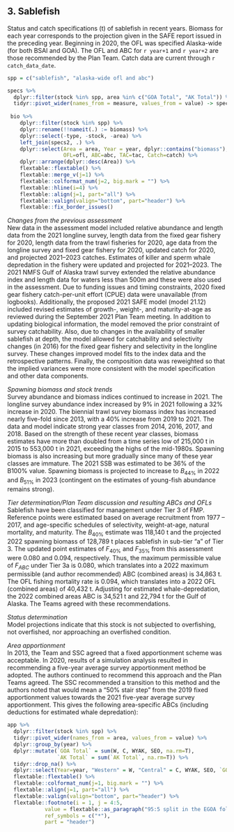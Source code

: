 ## 3. Sablefish
Status and catch specifications (t) of sablefish in recent years. 
Biomass for each year corresponds to the projection given in the SAFE report issued in the preceding year. 
Beginning in 2020, the OFL was specified Alaska-wide (for both BSAI and GOA). 
The OFL and ABC for `r year+1` and `r year+2` are those recommended by the Plan Team. 
Catch data are current through `r catch_data_date`.

```r
spp = c("sablefish", "alaska-wide ofl and abc")

specs %>% 
  dplyr::filter(stock %in% spp, area %in% c("GOA Total", "AK Total")) %>% 
  tidyr::pivot_wider(names_from = measure, values_from = value) -> specs2
  
 bio %>% 
    dplyr::filter(stock %in% spp) %>% 
    dplyr::rename(!!nameit(.) := biomass) %>% 
    dplyr::select(-type, -stock, -area) %>% 
    left_join(specs2, .) %>% 
    dplyr::select(Area = area, Year = year, dplyr::contains("biomass"), 
                  OFL=ofl, ABC=abc, TAC=tac, Catch=catch) %>% 
    dplyr::arrange(dplyr::desc(Area)) %>%
    flextable::flextable() %>% 
    flextable::merge_v(j=1) %>% 
    flextable::colformat_num(j=2, big.mark = "") %>% 
    flextable::hline(i=4) %>% 
    flextable::align(j=1, part="all") %>% 
    flextable::valign(valign="bottom", part="header") %>% 
    flextable::fix_border_issues() 
```  
*Changes from the previous assessment*  
New data in the assessment model included relative abundance and length data from the 2021 longline survey, length data from the fixed gear fishery for 2020, length data from the trawl fisheries for 2020, age data from the longline survey and fixed gear fishery for 2020, updated catch for 2020, and projected 2021–2023 catches. 
Estimates of killer and sperm whale depredation in the fishery were updated and projected for 2021–2023. 
The 2021 NMFS Gulf of Alaska trawl survey extended the relative abundance index and length data for waters less than 500m and these were also used in the assessment. Due to funding issues and timing constraints, 2020 fixed gear fishery catch-per-unit effort (CPUE) data were unavailable (from logbooks). 
Additionally, the proposed 2021 SAFE model (model 21.12) included revised estimates of growth-, weight-, and maturity-at-age as reviewed during the September 2021 Plan Team meeting.
In addition to updating biological information, the model removed the prior constraint of survey catchability. 
Also, due to changes in the availability of smaller sablefish at depth, the model allowed for catchability and selectivity changes (in 2016) for the fixed gear fishery and selectivity in the longline survey. 
These changes improved model fits to the index data and the retrospective patterns. 
Finally, the composition data was reweighted so that the implied variances were more consistent with the model specification and other data components.

*Spawning biomass and stock trends*  
Survey abundance and biomass indices continued to increase in 2021. 
The longline survey abundance index increased by 9% in 2021 following a 32% increase in 2020. 
The biennial trawl survey biomass index has increased nearly five-fold since 2013, with a 40% increase from 2019 to 2021. The data and model indicate strong year classes from 2014, 2016, 2017, and 2018. 
Based on the strength of these recent year classes, biomass estimates have more than doubled from a time series low of 215,000 t in 2015 to 553,000 t in 2021, exceeding the highs of the mid-1980s. 
Spawning biomass is also increasing but more gradually since many of these year classes are immature. 
The 2021 SSB was estimated to be 36% of the B100% value. Spawning biomass is projected to increase to $B_{44\%}$ in 2022 and $B_{51\%}$ in 2023 (contingent on the estimates of young-fish abundance remains strong).

*Tier determination/Plan Team discussion and resulting ABCs and OFLs*  
Sablefish have been classified for management under Tier 3 of FMP. Reference points were estimated based on average recruitment from 1977 – 2017, and age-specific schedules of selectivity, weight-at-age, natural mortality, and maturity. 
The $B_{40\%}$ estimate was 118,140 t and the projected 2022 spawning biomass of 128,789 t places sablefish in sub-tier “a” of Tier 3. 
The updated point estimates of $F_{40\%}$ and $F_{35\%}$ from this assessment were 0.080 and 0.094, respectively. 
Thus, the maximum permissible value of $F_{ABC}$ under Tier 3a is 0.080, which translates into a 2022 maximum permissible (and author recommended) ABC (combined areas) is 34,863 t. 
The OFL fishing mortality rate is 0.094, which translates into a 2022 OFL (combined areas) of 40,432 t. 
Adjusting for estimated whale-depredation, the 2022 combined areas ABC is 34,521 t and 22,794 t for the Gulf of Alaska. 
The Teams agreed with these recommendations.

*Status determination*  
Model projections indicate that this stock is not subjected to overfishing, not overfished, nor approaching an overfished condition.

*Area apportionment*  
In 2013, the Team and SSC agreed that a fixed apportionment scheme was acceptable. 
In 2020, results of a simulation analysis resulted in recommending a five-year average survey apportionment method be adopted. The authors continued to recommend this approach and the Plan Teams agreed. 
The SSC recommended a transition to this method and the authors noted that would mean a “50% stair step” from the 2019 fixed apportionment values towards the 2021 five-year average survey apportionment. 
This gives the following area-specific ABCs (including deductions for estimated whale depredation):

```r
app %>% 
  dplyr::filter(stock %in% spp) %>% 
  tidyr::pivot_wider(names_from = area, values_from = value) %>% 
  dplyr::group_by(year) %>% 
  dplyr::mutate(`GOA Total` = sum(W, C, WYAK, SEO, na.rm=T),
                `AK Total` = sum(`AK Total`, na.rm=T)) %>% 
  tidyr::drop_na() %>% 
  dplyr::select(Year=year, "Western" = W, "Central" = C, WYAK, SEO, `GOA Total`, `AK Total` ) %>% 
  flextable::flextable() %>% 
  flextable::colformat_num(j=1, big.mark = "") %>% 
  flextable::align(j=1, part="all") %>% 
  flextable::valign(valign="bottom", part="header") %>% 
  flextable::footnote(i = 1, j = 4:5,
            value = flextable::as_paragraph("95:5 split in the EGOA following the trawl ban in SEO"),
            ref_symbols = c("*"),
            part = "header")
```

